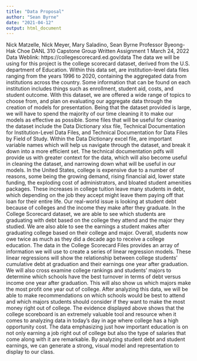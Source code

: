 ```yaml
---
title: "Data Proposal"
author: "Sean Byrne"
date: "2021-04-12"
output: html_document
---
```

   
Nick Matzelle, Nick Meyer, Mary Saladino, Sean Byrne 
Professor Byeong-Hak Choe 
DANL 310 Capstone Group Written Assignment 1 
March 24, 2022 
Data Weblink: https://collegescorecard.ed.gov/data 
The data we will be using for this project is the college scorecard dataset, derived from the U.S. department of Education. Within this data set, are institution-level data files ranging from the years 1996 to 2020, containing the aggregated data from institutions across the country. Some information that can be found on each institution includes things such as enrollment, student aid, costs, and student outcome. With this dataset, we are offered a wide range of topics to choose from, and plan on evaluating our aggregate data through the creation of models for presentation. Being that the dataset provided is large, we will have to spend the majority of our time cleaning it to make our models as effective as possible. Some files that will be useful for cleaning the dataset include the Data Dictionary xlsx file, Technical Documentation for Institution-Level Data Files, and Technical Documentation for Data Files by Field of Study. Within the Data Dictionary excel file, are important variable names which will help us navigate through the dataset, and break it down into a more efficient set. The technical documentation pdfs will provide us with greater context for the data, which will also become useful in cleaning the dataset, and narrowing down what will be useful in our models. 
In the United States, college is expensive due to a number of reasons, some being the growing demand, rising financial aid, lower state funding, the exploding cost of administrators, and bloated student amenities packages. These increases in college tuition leave many students in
debt, which depending on the job they accept might leave them paying off that loan for their entire life. Our real-world issue is looking at student debt because of colleges and the income they make after they graduate. In the College Scorecard dataset, we are able to see which students are graduating with debt based on the college they attend and the major they studied. We are also able to see the earnings a student makes after graduating college based on their college and major. Overall, students now owe twice as much as they did a decade ago to receive a college education. 
The data in the College Scorecard Files provides an array of information we will use to create a series of linear regression models. These linear regressions will show the relationship between college students’ cumulative debt at graduation and their earnings one year after graduation. We will also cross examine college rankings and students’ majors to determine which schools have the best turnover in terms of debt versus income one year after graduation. This will also show us which majors make the most profit one year out of college. After analyzing this data, we will be able to make recommendations on which schools would be best to attend and which majors students should consider if they want to make the most money right out of college. 
The evidence displayed above shows that the college scoreboard is an extremely valuable tool and resource when it comes to analyzing data in today's day in age where college has a high opportunity cost. The data emphasizing just how important education is on not only earning a job right out of college but also the type of salaries that come along with it are remarkable. By analyzing student debt and student earnings, we can generate a strong, visual model and representation to display to our class.
